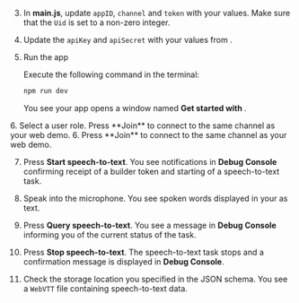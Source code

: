 <PlatformWrapper platform="web">

3.  In **main.js**, update `appID`, `channel` and `token` with your values. Make sure that the `Uid` is set to a non-zero integer.

3.  Update the `apiKey` and `apiSecret` with your values from <Vg k="CONSOLE" />.

3.  Run the app

    Execute the following command in the terminal:
    ```bash
    npm run dev
    ```
    You see your app opens a window named **Get started with <Vpd k="PRODUCT" />**.

<ProductWrapper product="interactive-live-streaming">
6. Select a user role. Press **Join** to connect to the same channel as your web demo.
</ProductWrapper>

<ProductWrapper notAllowed="interactive-live-streaming">
6. Press **Join** to connect to the same channel as your web demo.
</ProductWrapper>

7. Press **Start speech-to-text**. You see notifications in **Debug Console** confirming receipt of a builder token and starting of a speech-to-text task.

7. Speak into the microphone. You see spoken words displayed in your <Vpl k="CLIENT" /> as text.

7. Press **Query speech-to-text**. You see a message in **Debug Console** informing you of the current status of the task.

7. Press **Stop speech-to-text**. The speech-to-text task stops and a confirmation message is displayed in **Debug Console**.

7. Check the storage location you specified in the JSON schema. You see a `WebVTT` file containing speech-to-text data.

</PlatformWrapper>

